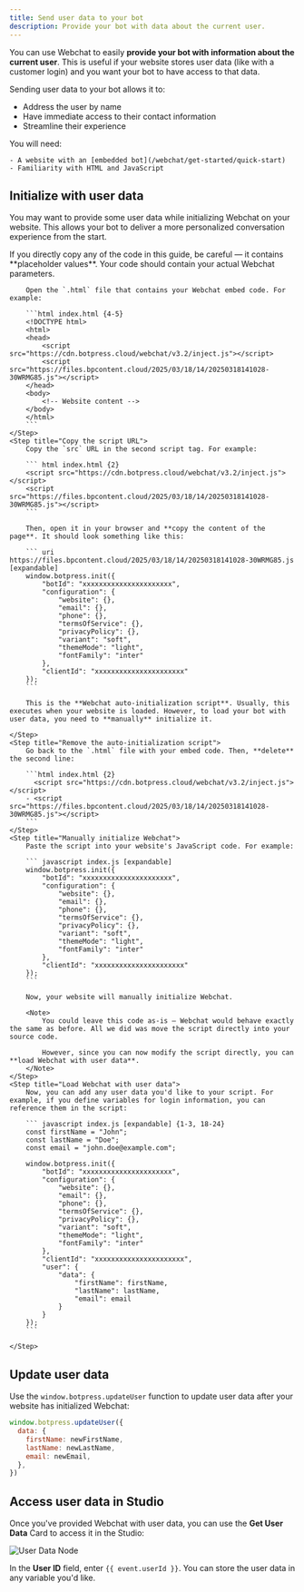 ```yaml
---
title: Send user data to your bot
description: Provide your bot with data about the current user.
---
```


You can use Webchat to easily **provide your bot with information about the current user**. This is useful if your website stores user data (like with a customer login) and you want your bot to have access to that data.

Sending user data to your bot allows it to:

- Address the user by name
- Have immediate access to their contact information
- Streamline their experience

<Info>
    You will need:

    - A website with an [embedded bot](/webchat/get-started/quick-start)
    - Familiarity with HTML and JavaScript

</Info>

## Initialize with user data

You may want to provide some user data while initializing Webchat on your website. This allows your bot to deliver a more personalized conversation experience from the start.

<Note>
  If you directly copy any of the code in this guide, be careful — it contains **placeholder values**. Your code should
  contain your actual Webchat parameters.
</Note>

<Steps titleSize="h3">
    <Step title="Find your Webchat embed code">

        Open the `.html` file that contains your Webchat embed code. For example:

        ```html index.html {4-5}
        <!DOCTYPE html>
        <html>
        <head>
            <script src="https://cdn.botpress.cloud/webchat/v3.2/inject.js"></script>
            <script src="https://files.bpcontent.cloud/2025/03/18/14/20250318141028-30WRMG85.js"></script>
        </head>
        <body>
            <!-- Website content -->
        </body>
        </html>
        ```
    </Step>
    <Step title="Copy the script URL">
        Copy the `src` URL in the second script tag. For example:

        ``` html index.html {2}
        <script src="https://cdn.botpress.cloud/webchat/v3.2/inject.js"></script>
        <script src="https://files.bpcontent.cloud/2025/03/18/14/20250318141028-30WRMG85.js"></script>
        ```

        Then, open it in your browser and **copy the content of the page**. It should look something like this:

        ``` uri https://files.bpcontent.cloud/2025/03/18/14/20250318141028-30WRMG85.js [expandable]
        window.botpress.init({
            "botId": "xxxxxxxxxxxxxxxxxxxxxx",
            "configuration": {
                "website": {},
                "email": {},
                "phone": {},
                "termsOfService": {},
                "privacyPolicy": {},
                "variant": "soft",
                "themeMode": "light",
                "fontFamily": "inter"
            },
            "clientId": "xxxxxxxxxxxxxxxxxxxxxx"
        });
        ```

        This is the **Webchat auto-initialization script**. Usually, this executes when your website is loaded. However, to load your bot with user data, you need to **manually** initialize it.

    </Step>
    <Step title="Remove the auto-initialization script">
        Go back to the `.html` file with your embed code. Then, **delete** the second line:

        ```html index.html {2}
          <script src="https://cdn.botpress.cloud/webchat/v3.2/inject.js"></script>
        - <script src="https://files.bpcontent.cloud/2025/03/18/14/20250318141028-30WRMG85.js"></script>
        ```
    </Step>
    <Step title="Manually initialize Webchat">
        Paste the script into your website's JavaScript code. For example:

        ``` javascript index.js [expandable]
        window.botpress.init({
            "botId": "xxxxxxxxxxxxxxxxxxxxxx",
            "configuration": {
                "website": {},
                "email": {},
                "phone": {},
                "termsOfService": {},
                "privacyPolicy": {},
                "variant": "soft",
                "themeMode": "light",
                "fontFamily": "inter"
            },
            "clientId": "xxxxxxxxxxxxxxxxxxxxxx"
        });
        ```

        Now, your website will manually initialize Webchat.

        <Note>
            You could leave this code as-is — Webchat would behave exactly the same as before. All we did was move the script directly into your source code.

            However, since you can now modify the script directly, you can **load Webchat with user data**.
        </Note>
    </Step>
    <Step title="Load Webchat with user data">
        Now, you can add any user data you'd like to your script. For example, if you define variables for login information, you can reference them in the script:

        ``` javascript index.js [expandable] {1-3, 18-24}
        const firstName = "John";
        const lastName = "Doe";
        const email = "john.doe@example.com";

        window.botpress.init({
            "botId": "xxxxxxxxxxxxxxxxxxxxxx",
            "configuration": {
                "website": {},
                "email": {},
                "phone": {},
                "termsOfService": {},
                "privacyPolicy": {},
                "variant": "soft",
                "themeMode": "light",
                "fontFamily": "inter"
            },
            "clientId": "xxxxxxxxxxxxxxxxxxxxxx",
            "user": {
                "data": {
                    "firstName": firstName,
                    "lastName": lastName,
                    "email": email
                }
            }
        });
        ```

    </Step>

</Steps>

## Update user data

Use the `window.botpress.updateUser` function to update user data after your website has initialized Webchat:

```javascript index.js {3-5}
window.botpress.updateUser({
  data: {
    firstName: newFirstName,
    lastName: newLastName,
    email: newEmail,
  },
})
```

## Access user data in Studio

Once you've provided Webchat with user data, you can use the **Get User Data** Card to access it in the Studio:

![User Data Node](./assets/get-user-data.png)

In the **User ID** field, enter `{{ event.userId }}`. You can store the user data in any variable you'd like.
